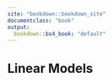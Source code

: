 ```yaml
---
site: "bookdown::bookdown_site"
documentclass: "book"
output:
  bookdown::bs4_book: "default"
---
```


# Linear Models